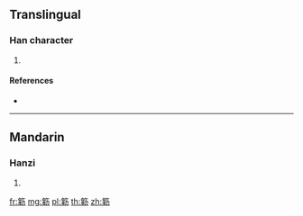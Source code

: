 {{character info/new}}
==Translingual==

===Han character===
{{Han char|rn=118|rad=竹|as=10|sn=16|four=|canj=HTJS}}

# {{defn|Han|sort=竹10}}

====References====
* {{Han ref|kx=0898.371|hdz=53006.140|uh=7C15|ud=31765}}

----

==Mandarin==

===Hanzi===
{{cmn-hanzi|pin=[[lè]] ([[le4]])|wg=le<sup>4</sup>}}

# {{defn|lang=cmn|sort=竹10}}

[[fr:簕]]
[[mg:簕]]
[[pl:簕]]
[[th:簕]]
[[zh:簕]]